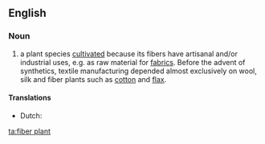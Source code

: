 ==English==

===Noun===
{{en-noun|head=[[fiber]] [[plant]]}}

# a plant species [[cultivate]]d because its fibers have artisanal and/or industrial uses, e.g. as raw material for [[fabric]]s. Before the advent of synthetics, textile manufacturing depended almost exclusively on wool, silk and fiber plants such as [[cotton]] and [[flax]].

====Translations====
{{trans-top|plant species}}
* Dutch: {{t|nl|vezelplant}}
{{trans-mid}}
{{trans-bottom}}

[[ta:fiber plant]]